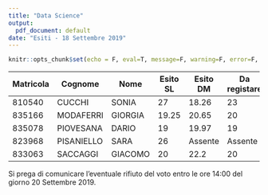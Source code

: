 ```yaml
---
title: "Data Science"
output:
  pdf_document: default
date: "Esiti - 18 Settembre 2019"
---
```


```r
knitr::opts_chunk$set(echo = F, eval=T, message=F, warning=F, error=F, comment=NA, cache=F, R.options=list(width=220))
```

| Matricola | Cognome | Nome | Esito SL | Esito DM | Da registare | 
|----|----|----|----|----|----|----|----|
| 810540 | CUCCHI | SONIA |  27 | 18.26  | 23 |
| 835166 | MODAFERRI | GIORGIA |  19.25 | 20.65  | 20 |
| 835078 | PIOVESANA | DARIO |  19 | 19.97  | 19 |
| 823968 | PISANIELLO | SARA |  26 | Assente  | Assente |
| 833063 | SACCAGGI | GIACOMO |  20 | 22.2  | 20 |


Si prega di comunicare l’eventuale rifiuto del voto entro le ore 14:00 del giorno 20 Settembre 2019. 

